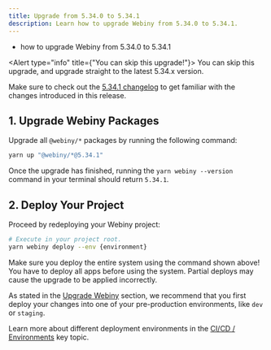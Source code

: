 ```yaml
---
title: Upgrade from 5.34.0 to 5.34.1
description: Learn how to upgrade Webiny from 5.34.0 to 5.34.1.
---
```



<Alert type="success" title="What you’ll learn">

- how to upgrade Webiny from 5.34.0 to 5.34.1

</Alert>

<Alert type="info" title={"You can skip this upgrade!"}>
  You can skip this upgrade, and upgrade straight to the latest 5.34.x version.
</Alert>

<Alert type="info">

Make sure to check out the [5.34.1 changelog](./changelog) to get familiar with the changes introduced in this release.

</Alert>

## 1. Upgrade Webiny Packages

Upgrade all `@webiny/*` packages by running the following command:

```bash
yarn up "@webiny/*@5.34.1"
```

Once the upgrade has finished, running the `yarn webiny --version` command in your terminal should return `5.34.1`.

## 2. Deploy Your Project

Proceed by redeploying your Webiny project:

```bash
# Execute in your project root.
yarn webiny deploy --env {environment}
```

<Alert type="warning">

Make sure you deploy the entire system using the command shown above! You have to deploy all apps before using the system. Partial deploys may cause the upgrade to be applied incorrectly.

</Alert>

<Alert type="warning">

As stated in the [Upgrade Webiny](../upgrade-webiny#pre-production-environments-first) section, we recommend that you first deploy your changes into one of your pre-production environments, like `dev` or `staging`.

</Alert>

<Alert type="info">

Learn more about different deployment environments in the [CI/CD / Environments](/docs/{version}/core-development-concepts/ci-cd/environments) key topic.

</Alert>

